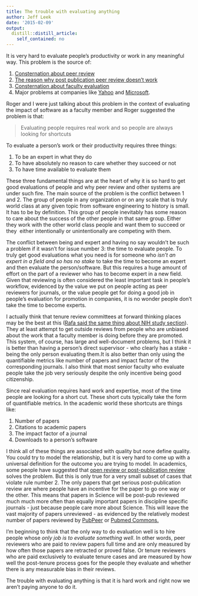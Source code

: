 ```yaml
---
title: The trouble with evaluating anything
author: Jeff Leek
date: '2015-02-09'
output:
  distill::distill_article:
    self_contained: no
---
```


It is very hard to evaluate people's productivity or work in any meaningful way. This problem is the source of:

  1. [Consternation about peer review](http://simplystatistics.org/2013/09/26/how-could-code-review-discourage-code-disclosure-reviewers-with-motivation/)
  2. [The reason why post publication peer review doesn't work](http://simplystatistics.org/2014/02/21/heres-why-the-scientific-publishing-system-can-never-be-fixed/)
  3. [Consternation about faculty evaluation](http://simplystatistics.org/2012/05/24/how-do-we-evaluate-statisticians-working-in-genomics/)
  4. Major problems at companies like [Yahoo](http://www.bloomberg.com/bw/articles/2013-11-12/yahoos-latest-hr-disaster-ranking-workers-on-a-curve) and [Microsoft](http://www.bloomberg.com/bw/articles/2013-11-13/microsoft-kills-its-hated-stack-rankings-dot-does-anyone-do-employee-reviews-right).

Roger and I were just talking about this problem in the context of evaluating the impact of software as a faculty member and Roger suggested the problem is that:

> Evaluating people requires real work and so people are always looking for shortcuts

To evaluate a person's work or their productivity requires three things:

  1. To be an expert in what they do
  2. To have absolutely no reason to care whether they succeed or not
  3. To have time available to evaluate them

These three fundamental things are at the heart of why it is so hard to get good evaluations of people and why peer review and other systems are under such fire. The main source of the problem is the conflict between 1 and 2. The group of people in any organization or on any scale that is truly world class at any given topic from software engineering to history is small. It has to be by definition. This group of people inevitably has some reason to care about the success of the other people in that same group. Either they work with the other world class people and want them to succeed or they  either intentionally or unintentionally are competing with them.

The conflict between being and expert and having no say wouldn't be such a problem if it wasn't for issue number 3: the time to evaluate people. To truly get good evaluations what you need is for someone who _isn't an expert in a field and so has no stake_ to take the time to become an expert and then evaluate the person/software. But this requires a huge amount of effort on the part of a reviewer who has to become expert in a new field. Given that reviewing is often considered the least important task in people's workflow, evidenced by the value we put on people acting as peer reviewers for journals, or the value people get for doing a good job in people's evaluation for promotion in companies, it is no wonder people don't take the time to become experts.

I actually think that tenure review committees at forward thinking places may be the best at this ([Rafa said the same thing about NIH study section](http://simplystatistics.org/2012/12/20/the-nih-peer-review-system-is-still-the-best-at-identifying-innovative-biomedical-investigators/)). They at least attempt to get outside reviews from people who are unbiased about the work that a faculty member is doing before they are promoted. This system, of course, has large and well-document problems, but I think it is better than having a person's direct supervisor - who clearly has a stake - being the only person evaluating them.It is also better than only using the quantifiable metrics like number of papers and impact factor of the corresponding journals. I also think that most senior faculty who evaluate people take the job very seriously despite the only incentive being good citizenship.

Since real evaluation requires hard work and expertise, most of the time people are looking for a short cut. These short cuts typically take the form of quantifiable metrics. In the academic world these shortcuts are things like:

  1. Number of papers
  2. Citations to academic papers
  3. The impact factor of a journal
  4. Downloads to a person's software

I think all of these things are associated with quality but none define quality. You could try to model the relationship, but it is very hard to come up with a universal definition for the outcome you are trying to model. In academics, some people have suggested that [open review or post-publication review](http://www.michaeleisen.org/blog/?p=694) solves the problem. But this is only true for a very small subset of cases that violate rule number 2. The only papers that get serious post-publication review are where people have an incentive for the paper to go one way or the other. This means that papers in Science will be post-pub reviewed much much more often than equally important papers in discipline specific journals - just because people care more about Science. This will leave the vast majority of papers unreviewed - as evidenced by the relatively modest number of papers reviewed by [PubPeer](https://pubpeer.com/) or [Pubmed Commons.](http://www.ncbi.nlm.nih.gov/pubmedcommons/)

I'm beginning to think that the only way to do evaluation well is to hire people whose _only job is to evaluate something well_. In other words, peer reviewers who are paid to review papers full time and are only measured by how often those papers are retracted or proved false. Or tenure reviewers who are paid exclusively to evaluate tenure cases and are measured by how well the post-tenure process goes for the people they evaluate and whether there is any measurable bias in their reviews.

The trouble with evaluating anything is that it is hard work and right now we aren't paying anyone to do it.

&nbsp;
